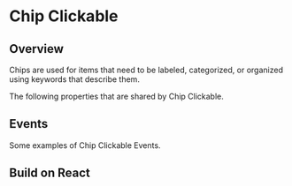 
# Chip Clickable


## Overview

Chips are used for items that need to be labeled, categorized, or organized using keywords that describe them.

<Canvas of={ChipClickableStories.Properties}></Canvas>

<Meta isTemplate />

The following properties that are shared by Chip Clickable.

<Controls />

## Events

Some examples of Chip Clickable Events.

<Source of={ChipClickableStories.Events} />

## Build on React

<Source of={ChipClickableStories.FrameworkReact} />